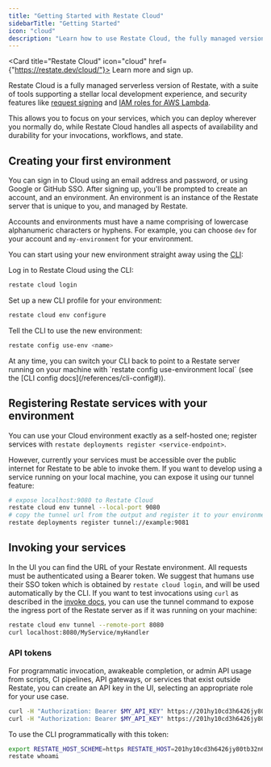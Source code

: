 ```yaml
---
title: "Getting Started with Restate Cloud"
sidebarTitle: "Getting Started"
icon: "cloud"
description: "Learn how to use Restate Cloud, the fully managed version of Restate."
---
```



<Card title="Restate Cloud" icon="cloud" href={"https://restate.dev/cloud/"}>
    Learn more and sign up.
</Card>

Restate Cloud is a fully managed serverless version of Restate, with a suite of tools supporting a stellar local development experience, and security features like [request signing](#securing-your-services) and [IAM roles for AWS Lambda](#aws-lambda-services).

This allows you to focus on your services, which you can deploy wherever you normally do, while Restate Cloud handles all aspects of availability and durability for your invocations, workflows, and state.

## Creating your first environment

You can sign in to Cloud using an email address and password, or using Google or GitHub SSO.
After signing up, you'll be prompted to create an account, and an environment. An environment is an instance of the Restate server that is unique to you, and managed by Restate.

Accounts and environments must have a name comprising of lowercase alphanumeric
characters or hyphens. For example, you can choose `dev` for your account and
`my-environment` for your environment.

You can start using your new environment straight away using the [CLI](/installation#running-restate-server--cli-locally):

Log in to Restate Cloud using the CLI:
```bash
restate cloud login
```

Set up a new CLI profile for your environment:
```bash
restate cloud env configure
```

Tell the CLI to use the new environment:
```bash
restate config use-env <name>
```


<Info title="Switching environments in the CLI">
    At any time, you can switch your CLI back to point to a Restate server running
    on your machine with `restate config use-environment local` (see the
    [CLI config docs](/references/cli-config#)).
</Info>

## Registering Restate services with your environment

You can use your Cloud environment exactly as a self-hosted one; register
services with `restate deployments register <service-endpoint>`.

However, currently your services must be accessible over the public internet for
Restate to be able to invoke them. If you want to develop using a
service running on your local machine, you can expose it using our tunnel
feature:

```bash
# expose localhost:9080 to Restate Cloud
restate cloud env tunnel --local-port 9080
# copy the tunnel url from the output and register it to your environment
restate deployments register tunnel://example:9081
```


## Invoking your services

In the UI you can find the URL of your Restate environment. All requests must be
authenticated using a Bearer token. We suggest that humans use their SSO token
which is obtained by `restate cloud login`, and will be used automatically by
the CLI. If you want to test invocations using `curl` as described in the [invoke docs](/services/invocation/http), you can use the tunnel command to expose
the ingress port of the Restate server as if it was running on your machine:

```bash
restate cloud env tunnel --remote-port 8080
curl localhost:8080/MyService/myHandler
```

### API tokens

For programmatic invocation, awakeable completion, or admin API usage from
scripts, CI pipelines, API gateways, or services that exist outside Restate,
you can create an API key in the UI, selecting an appropriate role for your use
case.

```bash
curl -H "Authorization: Bearer $MY_API_KEY" https://201hy10cd3h6426jy80tb32n6en.env.us.restate.cloud:8080/MyService/MyHandler
curl -H "Authorization: Bearer $MY_API_KEY" https://201hy10cd3h6426jy80tb32n6en.env.us.restate.cloud:9070/deployments
```

To use the CLI programmatically with this token:

```bash
export RESTATE_HOST_SCHEME=https RESTATE_HOST=201hy10cd3h6426jy80tb32n6en.env.us.restate.cloud RESTATE_AUTH_TOKEN=$MY_API_KEY
restate whoami
```
